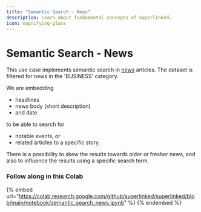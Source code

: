 ```yaml
---
title: "Semantic Search - News"
description: Learn about fundamental concepts of Superlinked.
icon: magnifying-glass
---
```


# Semantic Search - News

This use case implements semantic search in [news](https://www.kaggle.com/datasets/rmisra/news-category-dataset) articles. 
The dataset is filtered for news in the 'BUSINESS' category.

We are embedding
- headlines
- news body (short description)
- and date
  
to be able to search for
- notable events, or
- related articles to a specific story.

There is a possibility to skew the results towards older or fresher news,
and also to influence the results using a specific search term.

### Follow along in this Colab

{% embed url="https://colab.research.google.com/github/superlinked/superlinked/blob/main/notebook/semantic_search_news.ipynb" %}
{% endembed %}